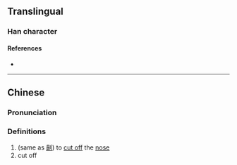 {{character info}}
==Translingual==

===Han character===
{{Han char|rn=18|rad=刀|as=10|sn=12|four=|canj=HDLN|ids=⿰臬刂}}

====References====
* {{Han ref|kx=0142.290|hdz=10350.120|uh=34F7|ud=13559}}

----

==Chinese==
{{zh-forms}}

===Pronunciation===
{{zh-pron
|m=yì
|c=ji6,nau4
|mc=y
|oc=y
|ma=
|cat=v
}}

===Definitions===
{{zh-hanzi}}

# (same as [[劓]]) to [[cut off]] the [[nose]]
# cut off